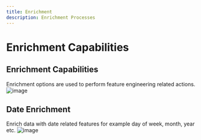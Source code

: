 ```yaml
---
title: Enrichment
description: Enrichment Processes
---
```


# Enrichment Capabilities

## Enrichment Capabilities

Enrichment options are used to perform feature engineering related actions.
![image](/images/configuration/data/enrichments.png)

## Date Enrichment

Enrich data with date related features for example day of week, month, year etc.
![image](/images/configuration/data/enrichments-dates.png)

